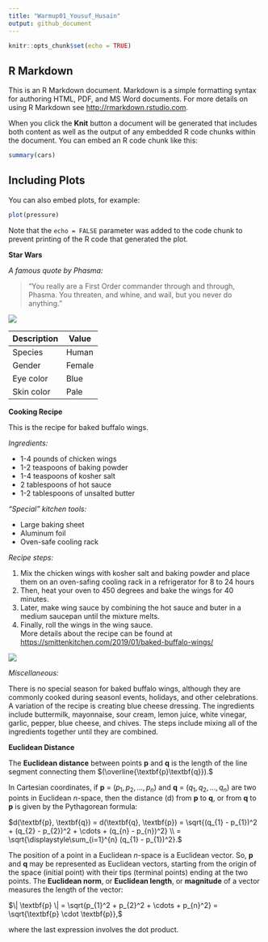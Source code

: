 ```yaml
---
title: "Warmup01_Yousuf_Husain"
output: github_document
---
```


```r
knitr::opts_chunk$set(echo = TRUE)
```

## R Markdown

This is an R Markdown document. Markdown is a simple formatting syntax for authoring HTML, PDF, and MS Word documents. For more details on using R Markdown see <http://rmarkdown.rstudio.com>.

When you click the **Knit** button a document will be generated that includes both content as well as the output of any embedded R code chunks within the document. You can embed an R code chunk like this:

```r
summary(cars)
```

## Including Plots

You can also embed plots, for example:

```r
plot(pressure)
```

Note that the `echo = FALSE` parameter was added to the code chunk to prevent printing of the R code that generated the plot.


**Star Wars**

*A famous quote by Phasma:*

> "You really are a First Order commander through and through, Phasma. You threaten, and whine, and wail, but you never do anything."

![](https://www.nicepng.com/png/detail/167-1671685_star-wars-the-last-jedi-captain-phasma-png.png)

|Description |Value |
|------------|------|
|Species     |Human |
|Gender      |Female|
|Eye color   |Blue  |
|Skin color  |Pale  |


**Cooking Recipe**

This is the recipe for baked buffalo wings.

*Ingredients:*

* 1-4 pounds of chicken wings\
* 1-2 teaspoons of baking powder\
* 1-4 teaspoons of kosher salt\
* 2 tablespoons of hot sauce\
* 1-2 tablespoons of unsalted butter

*"Special" kitchen tools:*

* Large baking sheet\
* Aluminum foil\
* Oven-safe cooling rack

*Recipe steps:*

1. Mix the chicken wings with kosher salt and baking powder and place them on an oven-safing cooling rack in a refrigerator for 8 to 24 hours\
2. Then, heat your oven to 450 degrees and bake the wings for 40 minutes.\
3. Later, make wing sauce by combining the hot sauce and buter in a medium saucepan until the mixture melts.\
4. Finally, roll the wings in the wing sauce.\
More details about the recipe can be found at <https://smittenkitchen.com/2019/01/baked-buffalo-wings/>

![](https://smittenkitchendotcom.files.wordpress.com/2019/01/oven-baked-buffalo-wings.jpg?w=1500)\

*Miscellaneous:*

There is no special season for baked buffalo wings, although they are commonly cooked during seasonl events, holidays, and other celebrations. A variation of the recipe is creating blue cheese dressing. The ingredients include buttermilk, mayonnaise, sour cream, lemon juice, white vinegar, garlic, pepper, blue cheese, and chives. The steps include mixing all of the ingredients together until they are combined.

**Euclidean Distance**

The **Euclidean distance** between points **p** and **q** is the length of the line segment connecting them $(\overline{\textbf{p}\textbf{q}}).$

In Cartesian coordinates, if **p** = $(p_{1}, p_{2},\dots, p_{n})$ and **q** = $(q_{1}, q_{2},\dots, q_{n})$ are two points in Euclidean *n*-space, then the distance (d) from **p** to **q**, or from **q** to **p** is given by the Pythagorean formula:

$d(\textbf{p}, \textbf{q}) = d(\textbf{q}, \textbf{p}) = \sqrt{(q_{1} - p_{1})^2 + (q_{2} - p_{2})^2 + \cdots + (q_{n} - p_{n})^2} \\ = \sqrt{\displaystyle\sum_{i=1}^{n} (q_{1} - p_{1})^2}.$

The position of a point in a Euclidean *n*-space is a Euclidean vector. So, **p** and **q** may be represented as Euclidean vectors, starting from the origin of the space (initial point) with their tips (terminal points) ending at the two points. The **Euclidean norm**, or **Euclidean length**, or **magnitude** of a vector measures the length of the vector:

$\| \textbf{p} \| = \sqrt{p_{1}^2 + p_{2}^2 + \cdots +  p_{n}^2} = \sqrt{\textbf{p} \cdot \textbf{p}},$

where the last expression involves the dot product.